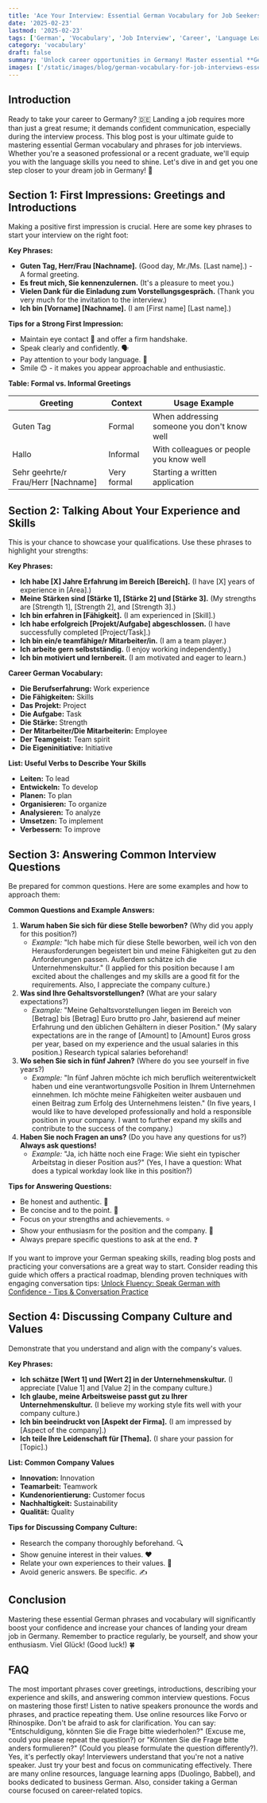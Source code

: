 ```yaml
---
title: 'Ace Your Interview: Essential German Vocabulary for Job Seekers'
date: '2025-02-23'
lastmod: '2025-02-23'
tags: ['German', 'Vocabulary', 'Job Interview', 'Career', 'Language Learning']
category: 'vocabulary'
draft: false
summary: 'Unlock career opportunities in Germany! Master essential **German job interview phrases** and build your **career German vocabulary** to impress potential employers and land your dream job. Learn practical tips and actionable advice for success.'
images: ['/static/images/blog/german-vocabulary-for-job-interviews-essential-phrases-and-tips-1.webp']
---
```


## Introduction

Ready to take your career to Germany? 🇩🇪 Landing a job requires more than just a great resume; it demands confident communication, especially during the interview process. This blog post is your ultimate guide to mastering essential German vocabulary and phrases for job interviews. Whether you're a seasoned professional or a recent graduate, we'll equip you with the language skills you need to shine. Let's dive in and get you one step closer to your dream job in Germany! 💪

## Section 1: First Impressions: Greetings and Introductions

Making a positive first impression is crucial. Here are some key phrases to start your interview on the right foot:

**Key Phrases:**

- **Guten Tag, Herr/Frau [Nachname].** (Good day, Mr./Ms. [Last name].) - A formal greeting.
- **Es freut mich, Sie kennenzulernen.** (It's a pleasure to meet you.)
- **Vielen Dank für die Einladung zum Vorstellungsgespräch.** (Thank you very much for the invitation to the interview.)
- **Ich bin [Vorname] [Nachname].** (I am [First name] [Last name].)

**Tips for a Strong First Impression:**

- Maintain eye contact 👀 and offer a firm handshake.
- Speak clearly and confidently. 🗣️
- Pay attention to your body language. 🧍
- Smile 😊 - it makes you appear approachable and enthusiastic.

**Table: Formal vs. Informal Greetings**

| Greeting                            | Context     | Usage Example                               |
| ----------------------------------- | ----------- | ------------------------------------------- |
| Guten Tag                           | Formal      | When addressing someone you don't know well |
| Hallo                               | Informal    | With colleagues or people you know well     |
| Sehr geehrte/r Frau/Herr [Nachname] | Very formal | Starting a written application              |

## Section 2: Talking About Your Experience and Skills

This is your chance to showcase your qualifications. Use these phrases to highlight your strengths:

**Key Phrases:**

- **Ich habe [X] Jahre Erfahrung im Bereich [Bereich].** (I have [X] years of experience in [Area].)
- **Meine Stärken sind [Stärke 1], [Stärke 2] und [Stärke 3].** (My strengths are [Strength 1], [Strength 2], and [Strength 3].)
- **Ich bin erfahren in [Fähigkeit].** (I am experienced in [Skill].)
- **Ich habe erfolgreich [Projekt/Aufgabe] abgeschlossen.** (I have successfully completed [Project/Task].)
- **Ich bin ein/e teamfähige/r Mitarbeiter/in.** (I am a team player.)
- **Ich arbeite gern selbstständig.** (I enjoy working independently.)
- **Ich bin motiviert und lernbereit.** (I am motivated and eager to learn.)

**Career German Vocabulary:**

- **Die Berufserfahrung:** Work experience
- **Die Fähigkeiten:** Skills
- **Das Projekt:** Project
- **Die Aufgabe:** Task
- **Die Stärke:** Strength
- **Der Mitarbeiter/Die Mitarbeiterin:** Employee
- **Der Teamgeist:** Team spirit
- **Die Eigeninitiative:** Initiative

**List: Useful Verbs to Describe Your Skills**

- **Leiten:** To lead
- **Entwickeln:** To develop
- **Planen:** To plan
- **Organisieren:** To organize
- **Analysieren:** To analyze
- **Umsetzen:** To implement
- **Verbessern:** To improve

## Section 3: Answering Common Interview Questions

Be prepared for common questions. Here are some examples and how to approach them:

**Common Questions and Example Answers:**

1.  **Warum haben Sie sich für diese Stelle beworben?** (Why did you apply for this position?)
    - _Example:_ "Ich habe mich für diese Stelle beworben, weil ich von den Herausforderungen begeistert bin und meine Fähigkeiten gut zu den Anforderungen passen. Außerdem schätze ich die Unternehmenskultur." (I applied for this position because I am excited about the challenges and my skills are a good fit for the requirements. Also, I appreciate the company culture.)
2.  **Was sind Ihre Gehaltsvorstellungen?** (What are your salary expectations?)
    - _Example:_ "Meine Gehaltsvorstellungen liegen im Bereich von [Betrag] bis [Betrag] Euro brutto pro Jahr, basierend auf meiner Erfahrung und den üblichen Gehältern in dieser Position." (My salary expectations are in the range of [Amount] to [Amount] Euros gross per year, based on my experience and the usual salaries in this position.) Research typical salaries beforehand!
3.  **Wo sehen Sie sich in fünf Jahren?** (Where do you see yourself in five years?)
    - _Example:_ "In fünf Jahren möchte ich mich beruflich weiterentwickelt haben und eine verantwortungsvolle Position in Ihrem Unternehmen einnehmen. Ich möchte meine Fähigkeiten weiter ausbauen und einen Beitrag zum Erfolg des Unternehmens leisten." (In five years, I would like to have developed professionally and hold a responsible position in your company. I want to further expand my skills and contribute to the success of the company.)
4.  **Haben Sie noch Fragen an uns?** (Do you have any questions for us?) **Always ask questions!**
    - _Example:_ "Ja, ich hätte noch eine Frage: Wie sieht ein typischer Arbeitstag in dieser Position aus?" (Yes, I have a question: What does a typical workday look like in this position?)

**Tips for Answering Questions:**

- Be honest and authentic. 💯
- Be concise and to the point. 🎯
- Focus on your strengths and achievements. ⭐
- Show your enthusiasm for the position and the company. 🎉
- Always prepare specific questions to ask at the end. ❓

If you want to improve your German speaking skills, reading blog posts and practicing your conversations are a great way to start. Consider reading this guide which offers a practical roadmap, blending proven techniques with engaging conversation tips: [Unlock Fluency: Speak German with Confidence - Tips & Conversation Practice](/blog/how-to-speak-german-fluently-tips-for-better-conversations)

## Section 4: Discussing Company Culture and Values

Demonstrate that you understand and align with the company's values.

**Key Phrases:**

- **Ich schätze [Wert 1] und [Wert 2] in der Unternehmenskultur.** (I appreciate [Value 1] and [Value 2] in the company culture.)
- **Ich glaube, meine Arbeitsweise passt gut zu Ihrer Unternehmenskultur.** (I believe my working style fits well with your company culture.)
- **Ich bin beeindruckt von [Aspekt der Firma].** (I am impressed by [Aspect of the company].)
- **Ich teile Ihre Leidenschaft für [Thema].** (I share your passion for [Topic].)

**List: Common Company Values**

- **Innovation:** Innovation
- **Teamarbeit:** Teamwork
- **Kundenorientierung:** Customer focus
- **Nachhaltigkeit:** Sustainability
- **Qualität:** Quality

**Tips for Discussing Company Culture:**

- Research the company thoroughly beforehand. 🔍
- Show genuine interest in their values. ❤️
- Relate your own experiences to their values. 🔗
- Avoid generic answers. Be specific. ✍️

## Conclusion

Mastering these essential German phrases and vocabulary will significantly boost your confidence and increase your chances of landing your dream job in Germany. Remember to practice regularly, be yourself, and show your enthusiasm. Viel Glück! (Good luck!) 🍀

## FAQ

<FAQ question="What are the most important phrases to learn for a German job interview?">
  The most important phrases cover greetings, introductions, describing your experience and skills, and answering common interview questions. Focus on mastering those first!
</FAQ>
<FAQ question="How can I improve my pronunciation of German job interview vocabulary?">Listen to native speakers pronounce the words and phrases, and practice repeating them. Use online resources like Forvo or Rhinospike.</FAQ>
<FAQ question="What should I do if I don't understand a question during the interview?">
  Don't be afraid to ask for clarification. You can say: "Entschuldigung, könnten Sie die Frage bitte wiederholen?" (Excuse me, could you please repeat the question?) or "Könnten Sie die Frage bitte anders formulieren?" (Could you please
  formulate the question differently?).
</FAQ>
<FAQ question="Is it okay to make mistakes in German during the interview?">Yes, it's perfectly okay! Interviewers understand that you're not a native speaker. Just try your best and focus on communicating effectively.</FAQ>
<FAQ question="Where can I find more resources to improve my German for job interviews?">
  There are many online resources, language learning apps (Duolingo, Babbel), and books dedicated to business German. Also, consider taking a German course focused on career-related topics.
</FAQ>
